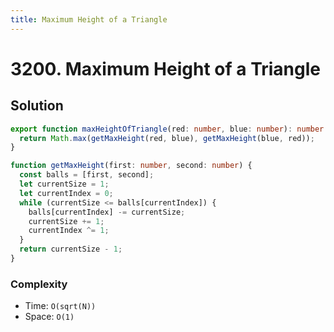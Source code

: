 ```yaml
---
title: Maximum Height of a Triangle
---
```


# 3200. Maximum Height of a Triangle

<Badges>
  <LevelBadge level="easy" />
</Badges>

## Solution

```typescript filename="solution.ts" copy
export function maxHeightOfTriangle(red: number, blue: number): number {
  return Math.max(getMaxHeight(red, blue), getMaxHeight(blue, red));
}

function getMaxHeight(first: number, second: number) {
  const balls = [first, second];
  let currentSize = 1;
  let currentIndex = 0;
  while (currentSize <= balls[currentIndex]) {
    balls[currentIndex] -= currentSize;
    currentSize += 1;
    currentIndex ^= 1;
  }
  return currentSize - 1;
}
```

### Complexity

- Time: `O(sqrt(N))`
- Space: `O(1)`

<ProblemLink
  codingSite="leetcode"
  href="https://leetcode.com/problems/maximum-height-of-a-triangle"
  title="Maximum Height of a Triangle"
/>

